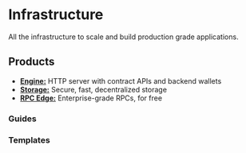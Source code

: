 
# Infrastructure

All the infrastructure to scale and build production grade applications.

## Products

- [**Engine:**](/infrastructure/engine/overview) HTTP server with contract APIs and backend wallets
- [**Storage:**](/infrastructure/storage) Secure, fast, decentralized storage
- [**RPC Edge:**](/infrastructure/rpc-edge/overview) Enterprise-grade RPCs, for free

### Guides

<Grid>
<ArticleCard
	title="Airdrop NFTs"
	description="Learn how to airdrop NFTs to your community using Engine."
	href="/infrastructure/engine/guides/airdrop-nfts"
/>

<ArticleCard
	title="Meta-transaction relayer"
	description="Learn how to build a meta-transaction relayer using Engine."
	href="/infrastructure/engine/guides/relayer"
/>

<ArticleCard
	title="Upload files to IPFS"
	description="Learn how to upload files to IPFS using Storage."
	href="/infrastructure/storage/how-to-use-storage/upload-files-to-ipfs"
/>
</Grid>

### Templates

<Grid>
<GithubTemplateCard
	title="Scoped Sessions"
	href="https://github.com/thirdweb-example/smart-account-engine-sessions-demo"
/>

<GithubTemplateCard
	title="Speed Racer"
	href="https://github.com/thirdweb-example/engine-express"
/>

<GithubTemplateCard
	title="NFT Checkout"
	href="https://github.com/thirdweb-example/engine-nft-checkout"
/>

<GithubTemplateCard
	title="Minting API"
	href="https://github.com/thirdweb-example/engine-minting-api"
/>

<GithubTemplateCard
	title="Phygital Experience"
	href="https://github.com/thirdweb-example/phygital-experience"
/>

<GithubTemplateCard
	title="Unreal Demo"
	href="https://github.com/thirdweb-example/unreal_demo"
/>
</Grid>
